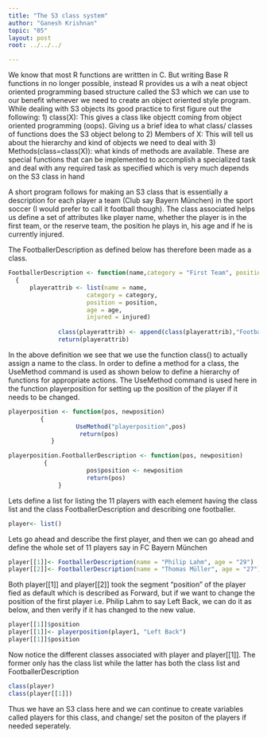```yaml
---
title: "The S3 class system"
author: "Ganesh Krishnan"
topic: "05"
layout: post
root: ../../../

---
```

We know that most R functions are writtten in C. But writing Base R functions in no longer possible, instead R
provides us a wih a neat object oriented programming based structure called the S3 which we can use to our benefit
whenever we need to create an object oriented style program. While dealing with S3 objects its good practice to first figure out the following:
1) class(X): This gives a class like objectt coming from object oriented programming (oops). Giving us a brief
idea to what class/ classes of functions does the S3 object belong to
2) Members of X: This will tell us about the hierarchy and kind of objects we need to deal with
3) Methods(class=class(X)): what kinds of methods are available. These are special functions that can be
implemented to accomplish a specialized task and deal with any required task as specified which is very much
depends on the S3 class in hand

A short program follows for making an S3 class that is essentially a description for each player a team (Club say 
Bayern München) in the sport soccer (I would prefer to call it football though). The class associated helps us 
define a set of attributes like player name, whether the player is in the first team, or the reserve team, the 
position he plays in, his age and if he is currently injured.

The FootballerDescription as defined below has therefore been made as a class. 

```r
FootballerDescription <- function(name,category = "First Team", position = "Forward", age = "", injured= FALSE)
  {
      playerattrib <- list(name = name,
                      category = category,
                      position = position,
                      age = age,
                      injured = injured)
    
              class(playerattrib) <- append(class(playerattrib),"FootballerDescription")
              return(playerattrib)
```

In the above definition we see that we use the function class() to actually assign a name to the class. In order to
define a method for a class, the UseMethod command is used as shown below to define a hierarchy of functions for
appropriate actions. The UseMethod command is used here in the function playerposition for setting up the position
of the player if it needs to be changed.
```r
playerposition <- function(pos, newposition)
         {
                   UseMethod("playerposition",pos)
                    return(pos)
            }

playerposition.FootballerDescription <- function(pos, newposition)
          {
                      pos$position <- newposition
                      return(pos)
              }

```

Lets define a list for listing the 11 players with each element having the class list and the class
FootballerDescription and describing one footballer.

```r
player<- list()
```
Lets go ahead and describe the first player, and then we can go ahead and define the whole set of 11 players say in
FC Bayern München
```r
player[[1]]<- FootballerDescription(name = "Philip Lahm", age = "29")
player[[2]]<- FootballerDescription(name = "Thomas Müller", age = "27")
```
Both player[[1]] and player[[2]] took the segment "position" of the player fied as default which is described as 
Forward, but if we want to change the position of the first player i.e. Philip Lahm to say Left Back, we can do it 
as below, and then verify if it has changed to the new value.
```r
player[[1]]$position
player[[1]]<- playerposition(player1, "Left Back")
player[[1]]$position
```
Now notice the different classes associated with player and player[[1]]. The former only has the class list while the latter has both the class list and FootballerDescription
```r
class(player)
class(player[[1]])
```
Thus we have an S3 class here and we can continue to create variables called players for this class, and change/
set the positon of the players if needed seperately.

